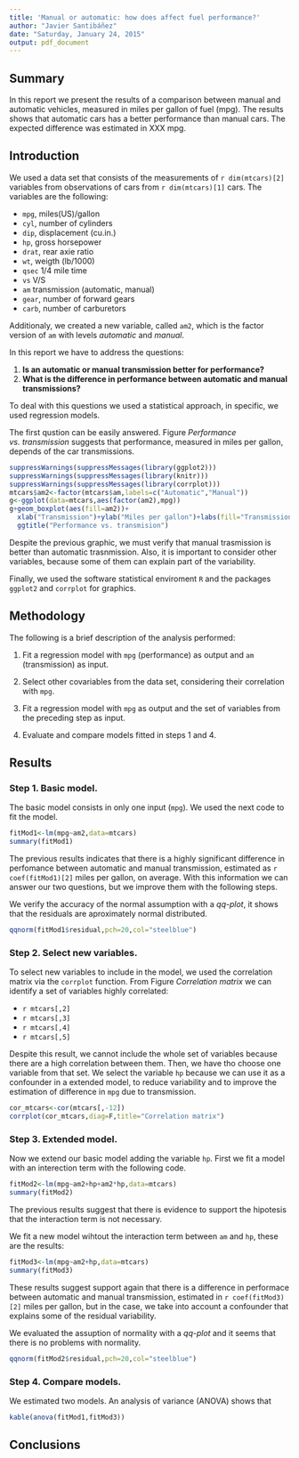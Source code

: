 ```yaml
---
title: 'Manual or automatic: how does affect fuel performance?'
author: "Javier Santibáñez"
date: "Saturday, January 24, 2015"
output: pdf_document
---
```


## Summary

In this report we present the results of a comparison between manual and automatic vehicles, measured in miles per gallon of fuel (mpg). The results shows that automatic cars has a better performance than manual cars. The expected difference was estimated in XXX mpg.

## Introduction

We used a data set that consists of the measurements of `r dim(mtcars)[2]` variables from  observations of cars from `r dim(mtcars)[1]` cars. The variables are the following:

- `mpg`, miles(US)/gallon
- `cyl`, number of cylinders
- `dip`, displacement (cu.in.)
- `hp`,  gross horsepower
- `drat`, rear axie ratio
- `wt`, weigth (lb/1000)
- `qsec` 1/4 mile time
- `vs` V/S
- `am` transmission (automatic, manual)
- `gear`, number of forward gears
- `carb`, number of carburetors

Additionaly, we created a new variable, called `am2`, which is the factor version of `am` with levels *automatic* and *manual*.

In this report we have to address the questions:

1. **Is an automatic or manual transmission better for performance?**
2. **What is the difference in performance between automatic and manual transmissions?**

To deal with this questions we used a statistical approach, in specific, we used regression models. 

The first qustion can be easily answered. Figure *Performance vs. transmission* suggests that performance, measured in miles per gallon, depends of the car transmissions.

```r
suppressWarnings(suppressMessages(library(ggplot2)))
suppressWarnings(suppressMessages(library(knitr)))
suppressWarnings(suppressMessages(library(corrplot)))
mtcars$am2<-factor(mtcars$am,labels=c("Automatic","Manual"))
g<-ggplot(data=mtcars,aes(factor(am2),mpg))
g+geom_boxplot(aes(fill=am2))+
  xlab("Transmission")+ylab("Miles per gallon")+labs(fill="Transmission")+
  ggtitle("Performance vs. transmision")
```

Despite the previous graphic, we must verify that manual trasmission is better than automatic trasnmission. Also, it is important to consider other variables, because some of them can explain part of the variability. 

Finally, we used the software statistical enviroment `R` and the packages `ggplot2` and `corrplot` for graphics.

## Methodology

The following is a brief description of the analysis performed:

1. Fit a regression model with `mpg` (performance) as output and `am` (transmission) as input.

2. Select other covariables from the data set, considering their correlation with `mpg`.

3. Fit a regression model with `mpg` as output and the set of variables from the preceding step as input.

4. Evaluate and compare models fitted in steps 1 and 4.

## Results

### Step 1. Basic model.
The basic model consists in only one input (`mpg`). We used the next code to fit the model.
```r
fitMod1<-lm(mpg~am2,data=mtcars)
summary(fitMod1)
```

The previous results indicates that there is a highly significant difference in perfomance between automatic and manual transmission, estimated as `r coef(fitMod1)[2]` miles per gallon, on average. With this information we can answer our two questions, but we improve them with the following steps. 

We verify the accuracy of the normal assumption with a *qq-plot*, it shows that the residuals are aproximately normal distributed.
```r
qqnorm(fitMod1$residual,pch=20,col="steelblue")
```

### Step 2. Select new variables.

To select new variables to include in the model, we used the correlation matrix via the `corrplot` function. From Figure *Correlation matrix* we can identify a set of variables
highly correlated:

- `r mtcars[,2]`
- `r mtcars[,3]`
- `r mtcars[,4]`
- `r mtcars[,5]`

Despite this result, we cannot include the whole set of variables because there are a high correlation between them. Then, we have tho choose one variable from that set. We select the variable `hp` because we can use it as a confounder in a extended model, to reduce variability and to improve the estimation of difference in `mpg` due to transmission. 

```r
cor_mtcars<-cor(mtcars[,-12])
corrplot(cor_mtcars,diag=F,title="Correlation matrix")
```

### Step 3. Extended model.

Now we extend our basic model adding the variable `hp`. First we fit a model with an interection term with the following code.
```r
fitMod2<-lm(mpg~am2+hp+am2*hp,data=mtcars)
summary(fitMod2)
```

The previous results suggest that there is evidence to support the hipotesis that the interaction term is not necessary.

We fit a new model wihtout the interaction term between `am` and `hp`, these are the results:
```r
fitMod3<-lm(mpg~am2+hp,data=mtcars)
summary(fitMod3)
```

These results suggest support again that there is a difference in performace between automatic and manual transmission, estimated in `r coef(fitMod3)[2]` miles per gallon, but in the case, we take into account a confounder that explains some of the residual variability.

We evaluated the assuption of normality with a *qq-plot* and it seems that there is no problems with normality.

```r
qqnorm(fitMod2$residual,pch=20,col="steelblue")
```

### Step 4. Compare models.

We estimated two models. An analysis of variance (ANOVA) shows that 
```r
kable(anova(fitMod1,fitMod3))
```

## Conclusions






